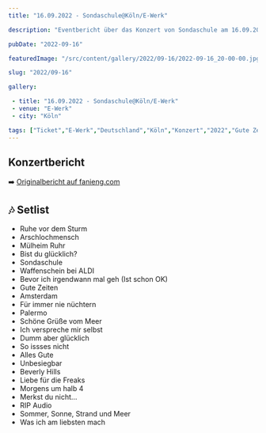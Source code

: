 ```yaml
---
title: "16.09.2022 - Sondaschule@Köln/E-Werk"

description: "Eventbericht über das Konzert von Sondaschule am 16.09.2022 im E-Werk Köln."

pubDate: "2022-09-16"

featuredImage: "/src/content/gallery/2022/09-16/2022-09-16_20-00-00.jpg"

slug: "2022/09-16"

gallery:

 - title: "16.09.2022 - Sondaschule@Köln/E-Werk"
 - venue: "E-Werk"
 - city: "Köln"

tags: ["Ticket","E-Werk","Deutschland","Köln","Konzert","2022","Gute Zeiten Tour 2022","Sondaschule"]
---
```

## Konzertbericht
➡️ [Originalbericht auf fanieng.com](https://fanieng.com/2022/09-16/16-09-2022-sondaschule-koeln-e-werk)

## 🎶 Setlist

- Ruhe vor dem Sturm
- Arschlochmensch
- Mülheim Ruhr
- Bist du glücklich?
- Sondaschule
- Waffenschein bei ALDI
- Bevor ich irgendwann mal geh (Ist schon OK)
- Gute Zeiten
- Amsterdam
- Für immer nie nüchtern
- Palermo
- Schöne Grüße vom Meer
- Ich verspreche mir selbst
- Dumm aber glücklich
- So issses nicht
- Alles Gute
- Unbesiegbar
- Beverly Hills
- Liebe für die Freaks
- Morgens um halb 4
- Merkst du nicht…
- RIP Audio
- Sommer, Sonne, Strand und Meer
- Was ich am liebsten mach
